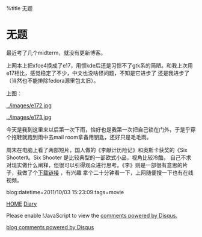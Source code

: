 %title 无题


= 无题=

最近考了几个midterm，就没有更新博客。

上网本上把xfce4换成了e17，用惯kde后还是习惯不了gtk系的简陋。和我上次用e17相比，感觉稳定了不少，中文也没啥怪问题，不知是它进步了
还是我进步了（当然也不能排除fedora源里包太旧）。

上图：

[[../images/e172.jpg]]

[[../images/e173.jpg]]

今天是我到这里来以后第一次下雨，恰好也是我第一次把自己锁在门外，于是乎穿个拖鞋就跑到雨中去mail room拿备用钥匙，还好只是毛毛雨。

周末在电脑上看了两部短片，国人做的《李献计历险记》和奥斯卡获奖的《Six Shooter》。Six Shooter 是比较典型的一部欧式小品，视角比较冷酷，
自己不求对现实做什么阐释，但很可以引得观众进行思考。《李》则是一部很有意思的片子，我做了个[http://minus.com/m1N18rrrm 下载链接] ，有兴趣
拿个二十分钟看一下，上网随便搜一下也有在线视频。

blog:datetime=2011/10/03 15:23:09:tags=movie

[[../index|HOME]]   [[diary|Diary]]

<div id="disqus_thread"></div>
<script type="text/javascript" src="comment.js">
</script>
<noscript>Please enable !JavaScript to view the <a href="http://disqus.com/?ref_noscript">comments powered by Disqus.</a></noscript>
<a href="http://disqus.com" class="dsq-brlink">blog comments powered by <span class="logo-disqus">Disqus</span></a>
<script type="text/javascript" src="count.js">
</script>

